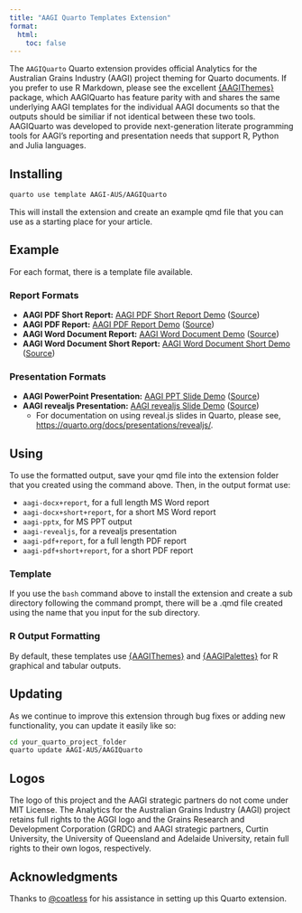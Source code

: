 ```yaml
---
title: "AAGI Quarto Templates Extension"
format: 
  html:
    toc: false
---
```


The `AAGIQuarto` Quarto extension provides official Analytics for the Australian Grains Industry (AAGI) project theming for Quarto documents.
If you prefer to use R Markdown, please see the excellent [{AAGIThemes}](https://github.com/AAGI-AUS/AAGITemplates) package, which AAGIQuarto has feature parity with and shares the same underlying AAGI templates for the individual AAGI documents so that the outputs should be similiar if not identical between these two tools.
AAGIQuarto was developed to provide next-generation literate programming tools for AAGI's reporting and presentation needs that support R, Python and Julia languages.


## Installing

```bash
quarto use template AAGI-AUS/AAGIQuarto
```

This will install the extension and create an example qmd file that you can use as a starting place for your article.

## Example

For each format, there is a template file available.

### Report Formats

- **AAGI PDF Short Report:** [AAGI PDF Short Report Demo](demos/template-pdf-short-report+short+report.pdf) ([Source](https://github.com/AAGI-AUS/AAGIQuarto/blob/main/docs/demos/template-pdf-report.qmd))
- **AAGI PDF Report:** [AAGI PDF Report Demo](demos/template-pdf-report+report.pdf) ([Source](https://github.com/AAGI-AUS/AAGIQuarto/blob/main/docs/demos/template-pdf-report.qmd))
- **AAGI Word Document Report:** [AAGI Word Document Demo](demos/template-docx-report.docx) ([Source](https://github.com/AAGI-AUS/AAGIQuarto/blob/main/docs/demos/template-docx-report.qmd))
- **AAGI Word Document Short Report:** [AAGI Word Document Short Demo](demos/template-docx-short-report.docx) ([Source](https://github.com/AAGI-AUS/AAGIQuarto/blob/main/docs/demos/template-docx-short-report.qmd))

### Presentation Formats

- **AAGI PowerPoint Presentation:** [AAGI PPT Slide Demo](demos/template-pptx.pptx) ([Source](https://github.com/AAGI-AUS/AAGIQuarto/blob/main/docs/demos/template-pptx.qmd))
- **AAGI revealjs Presentation:** [AAGI revealjs Slide Demo](demos/template-revealjs.qmd) ([Source](https://github.com/AAGI-AUS/AAGIQuarto/blob/main/docs/demos/template-revealjs.qmd)) 
  - For documentation on using reveal.js slides in Quarto, please see, <https://quarto.org/docs/presentations/revealjs/>.

## Using

To use the formatted output, save your qmd file into the extension folder that you created using the command above.
Then, in the output format use:

- `aagi-docx+report`, for a full length MS Word report
- `aagi-docx+short+report`, for a short MS Word report
- `aagi-pptx`, for MS PPT output
- `aagi-revealjs`, for a revealjs presentation
- `aagi-pdf+report`, for a full length PDF report
- `aagi-pdf+short+report`, for a short PDF report

### Template

If you use the `bash` command above to install the extension and create a sub directory following the command prompt, there
will be a .qmd file created using the name that you input for the sub directory.

### R Output Formatting

By default, these templates use [{AAGIThemes}](https://aagi-aus.github.io/AAGIThemes/) and [{AAGIPalettes}](https://aagi-aus.github.io/AAGIPalettes/) for R graphical and tabular outputs.

## Updating

As we continue to improve this extension through bug fixes or adding new functionality, you can update it easily like so:

```bash
cd your_quarto_project_folder
quarto update AAGI-AUS/AAGIQuarto
```

## Logos

The logo of this project and the AAGI strategic partners do not come under MIT License.
The Analytics for the Australian Grains Industry (AAGI) project retains full rights to the AGGI logo and the Grains Research and Development Corporation (GRDC) and AAGI strategic partners, Curtin University, the University of Queensland and Adelaide University, retain full rights to their own logos, respectively.

## Acknowledgments

Thanks to [@coatless](https://github.com/coatless) for his assistance in setting up this Quarto extension.
